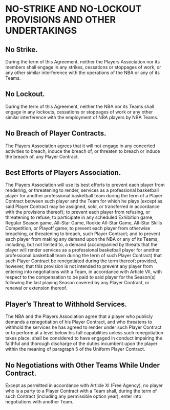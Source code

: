 # NO-STRIKE AND NO-LOCKOUT PROVISIONS AND OTHER UNDERTAKINGS
\chaptermark{NO-STRIKE AND NO-LOCKOUT \ldots}

## No Strike.

During the term of this Agreement, neither the Players Association nor its members shall engage in any strikes, cessations or stoppages of work, or any other similar interference with the operations of the NBA or any of its Teams.

## No Lockout.

During the term of this Agreement, neither the NBA nor its Teams shall engage in any lockouts, cessations or stoppages of work or any other similar interference with the employment of NBA players by NBA Teams.

## No Breach of Player Contracts.

The Players Association agrees that it will not engage in any concerted activities to breach, induce the breach of, or threaten to breach or induce the breach of, any Player Contract.

## Best Efforts of Players Association.

The Players Association will use its best efforts to prevent each player from rendering, or threatening to render, services as a professional basketball player for another professional basketball team during the term of a Player Contract between such player and the Team for which he plays (except as said Player Contract may be assigned, sold, or transferred in accordance with the provisions thereof); to prevent each player from refusing, or threatening to refuse, to participate in any scheduled Exhibition game, Regular Season game, All-Star Game, Rookie All-Star Game, All-Star Skills Competition, or Playoff game; to prevent each player from otherwise breaching, or threatening to breach, such Player Contract; and to prevent each player from making any demand upon the NBA or any of its Teams, including, but not limited to, a demand (accompanied by threats that the player will render services as a professional basketball player for another professional basketball team during the term of such Player Contract) that such Player Contract be renegotiated during the term thereof; provided, however, that this provision is not intended to prevent any player from entering into negotiations with a Team, in accordance with Article VII, with respect to the compensation to be paid to said player for the Season(s) following the last playing Season covered by any Player Contract, or renewal or extension thereof.

## Player's Threat to Withhold Services.

The NBA and the Players Association agree that a player who publicly demands a renegotiation of his Player Contract, and who threatens to withhold the services he has agreed to render under such Player Contract or to perform at a level below his full capabilities unless such renegotiation takes place, shall be considered to have engaged in conduct impairing the faithful and thorough discharge of the duties incumbent upon the player within the meaning of paragraph 5 of the Uniform Player Contract.

## No Negotiations with Other Teams While Under Contract.

Except as permitted in accordance with Article XI (Free Agency), no player who is a party to a Player Contract with a Team shall, during the term of such Contract (including any permissible option year), enter into negotiations with another Team.